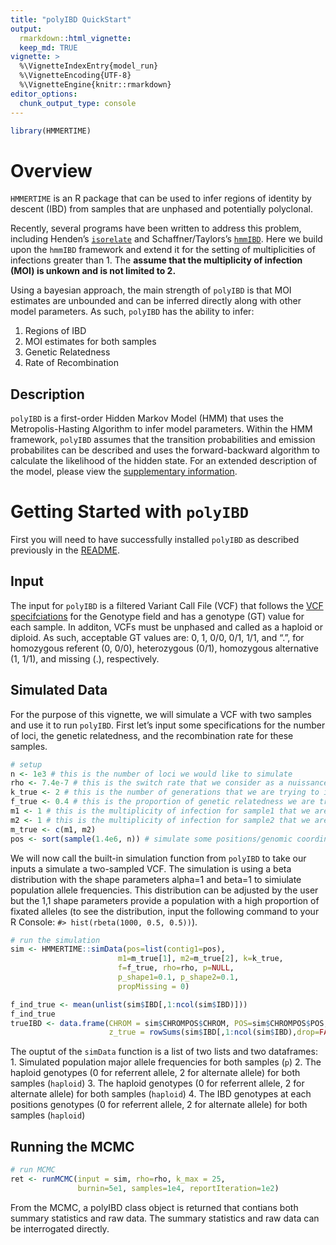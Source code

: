 ```yaml
---
title: "polyIBD QuickStart"
output:
  rmarkdown::html_vignette:
  keep_md: TRUE
vignette: >
  %\VignetteIndexEntry{model_run}
  %\VignetteEncoding{UTF-8}
  %\VignetteEngine{knitr::rmarkdown}
editor_options: 
  chunk_output_type: console
---
```


```r
library(HMMERTIME)
```

# Overview 
`HMMERTIME` is an R package that can be used to infer regions of identity by descent (IBD) from samples that are unphased and potentially polyclonal.   
 
Recently, several programs have been written to address this problem, including Henden's [`isorelate`](https://github.com/bahlolab/isoRelate) and Schaffner/Taylors's [`hmmIBD`](https://github.com/glipsnort/hmmIBD). Here we build upon the `hmmIBD` framework and extend it for the setting of multiplicities of infections greater than 1. The  **assume that the multiplicity of infection (MOI) is unkown and is not limited to 2.**   

Using a bayesian approach, the main strength of `polyIBD` is that MOI estimates are unbounded and can be inferred directly along with other model parameters. As such, `polyIBD` has the ability to infer:

1.  Regions of IBD
1.  MOI estimates for both samples  
1.  Genetic Relatedness
1.  Rate of Recombination


## Description
`polyIBD` is a first-order Hidden Markov Model (HMM) that uses the Metropolis-Hasting Algorithm to infer model parameters. Within the HMM framework, `polyIBD` assumes that the transition probabilities and emission probabilites can be described and uses the forward-backward algorithm to calculate the likelihood of the hidden state. For an extended description of the model, please view the [supplementary information]().

# Getting Started with `polyIBD` 
First you will need to have successfully installed `polyIBD` as described previously in the [README](https://github.com/nickbrazeau/polyIBD).  

## Input 
The input for `polyIBD` is a filtered Variant Call File (VCF) that follows the [VCF specifciations](https://samtools.github.io/hts-specs/VCFv4.2.pdf) for the Genotype field and has a genotype (GT) value for each sample. In additon, VCFs must be unphased and called as a haploid or diploid. As such, acceptable GT values are: 0, 1, 0/0, 0/1, 1/1, and ".", for homozygous referent (0, 0/0), heterozygous (0/1), homozygous alternative (1, 1/1), and missing (.), respectively. 

## Simulated Data 
For the purpose of this vignette, we will simulate a VCF with two samples and use it to run `polyIBD`. First let's input some specifications for the number of loci, the genetic relatedness, and the recombination rate for these samples. 
```r
# setup
n <- 1e3 # this is the number of loci we would like to simulate
rho <- 7.4e-7 # this is the switch rate that we consider as a nuissance parameter
k_true <- 2 # this is the number of generations that we are trying to infer
f_true <- 0.4 # this is the proportion of genetic relatedness we are trying to infer 
m1 <- 1 # this is the multiplicity of infection for sample1 that we are trying to infer
m2 <- 1 # this is the multiplicity of infection for sample2 that we are trying to infer
m_true <- c(m1, m2)
pos <- sort(sample(1.4e6, n)) # simulate some positions/genomic coordinates
```

We will now call the built-in simulation function from `polyIBD` to take our inputs a simulate a two-sampled VCF. The simulation is using a beta distribution with the shape parameters alpha=1 and beta=1 to simiulate population allele frequencies. This distribution can be adjusted by the user but the 1,1 shape parameters provide a population with a high proportion of fixated alleles (to see the distribution, input the following command to your R Console: `#> hist(rbeta(1000, 0.5, 0.5))`). 

```r
# run the simulation 
sim <- HMMERTIME::simData(pos=list(contig1=pos), 
                        m1=m_true[1], m2=m_true[2], k=k_true,
                        f=f_true, rho=rho, p=NULL, 
                        p_shape1=0.1, p_shape2=0.1, 
                        propMissing = 0)

f_ind_true <- mean(unlist(sim$IBD[,1:ncol(sim$IBD)]))
f_ind_true
trueIBD <- data.frame(CHROM = sim$CHROMPOS$CHROM, POS=sim$CHROMPOS$POS,
                      z_true = rowSums(sim$IBD[,1:ncol(sim$IBD),drop=FALSE]))
```

The ouptut of the `simData` function is a list of two lists and two dataframes:  
1. Simulated population major allele frequencies for both samples (`p`)
2. The haploid genotypes (0 for referrent allele, 2 for alternate allele) for both samples (`haploid`) 
3. The haploid genotypes (0 for referrent allele, 2 for alternate allele) for both samples (`haploid`) 
4. The IBD genotypes at each positions genotypes (0 for referrent allele, 2 for alternate allele) for both samples (`haploid`) 



</p>



## Running the MCMC
```r
# run MCMC
ret <- runMCMC(input = sim, rho=rho, k_max = 25, 
               burnin=5e1, samples=1e4, reportIteration=1e2) 
```


From the MCMC, a polyIBD class object is returned that contians both summary statistics and raw data. The summary statistics and raw data can be interrogated directly.



